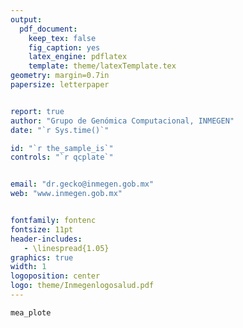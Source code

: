 ```yaml
---
output: 
  pdf_document:
    keep_tex: false
    fig_caption: yes
    latex_engine: pdflatex
    template: theme/latexTemplate.tex
geometry: margin=0.7in
papersize: letterpaper


report: true
author: "Grupo de Genómica Computacional, INMEGEN"
date: "`r Sys.time()`"

id: "`r the_sample_is`"
controls: "`r qcplate`"


email: "dr.gecko@inmegen.gob.mx"
web: "www.inmegen.gob.mx"


fontfamily: fontenc
fontsize: 11pt
header-includes:
   - \linespread{1.05}
graphics: true
width: 1
logoposition: center
logo: theme/Inmegenlogosalud.pdf
---
```


```r


mea_plote


```

